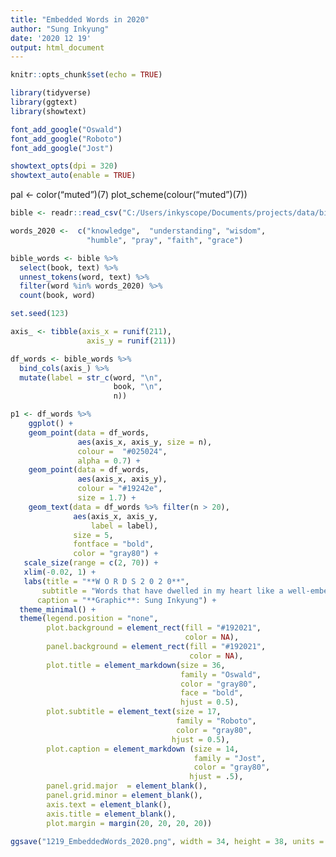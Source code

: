 ```yaml
---
title: "Embedded Words in 2020"
author: "Sung Inkyung"
date: '2020 12 19'
output: html_document
---
```


```r
knitr::opts_chunk$set(echo = TRUE)
```

```r
library(tidyverse)
library(ggtext)
library(showtext)

font_add_google("Oswald")
font_add_google("Roboto")
font_add_google("Jost")

showtext_opts(dpi = 320)
showtext_auto(enable = TRUE)
```
pal <- color("muted")(7)
plot_scheme(colour("muted")(7))

```r
bible <- readr::read_csv("C:/Users/inkyscope/Documents/projects/data/bible_kjv_new.csv")

```


```r
words_2020 <-  c("knowledge",  "understanding", "wisdom",
                 "humble", "pray", "faith", "grace")

bible_words <- bible %>% 
  select(book, text) %>% 
  unnest_tokens(word, text) %>% 
  filter(word %in% words_2020) %>% 
  count(book, word)
```


```r
set.seed(123)

axis_ <- tibble(axis_x = runif(211),
                 axis_y = runif(211))

df_words <- bible_words %>% 
  bind_cols(axis_) %>% 
  mutate(label = str_c(word, "\n",
                       book, "\n",
                       n))

p1 <- df_words %>% 
    ggplot() +
    geom_point(data = df_words, 
               aes(axis_x, axis_y, size = n), 
               colour =  "#025024",
               alpha = 0.7) +
    geom_point(data = df_words, 
               aes(axis_x, axis_y), 
               colour = "#19242e", 
               size = 1.7) +
    geom_text(data = df_words %>% filter(n > 20),
              aes(axis_x, axis_y, 
                  label = label),
              size = 5, 
              fontface = "bold",
              color = "gray80") +
   scale_size(range = c(2, 70)) +
   xlim(-0.02, 1) +
   labs(title = "**W O R D S 2 0 2 0**",
       subtitle = "Words that have dwelled in my heart like a well-embedded nail while listening to Bible audio throughout 2020",
      caption = "**Graphic**: Sung Inkyung") +
  theme_minimal() +
  theme(legend.position = "none",
        plot.background = element_rect(fill = "#192021",
                                       color = NA),
        panel.background = element_rect(fill = "#192021",
                                        color = NA),
        plot.title = element_markdown(size = 36,
                                      family = "Oswald",
                                      color = "gray80",
                                      face = "bold",
                                      hjust = 0.5),
        plot.subtitle = element_text(size = 17, 
                                     family = "Roboto",
                                     color = "gray80",
                                    hjust = 0.5),
        plot.caption = element_markdown (size = 14,
                                         family = "Jost",
                                         color = "gray80",
                                        hjust = .5),
        panel.grid.major  = element_blank(),
        panel.grid.minor = element_blank(),
        axis.text = element_blank(),
        axis.title = element_blank(),
        plot.margin = margin(20, 20, 20, 20)) 

ggsave("1219_EmbeddedWords_2020.png", width = 34, height = 38, units = "cm")
    
```

